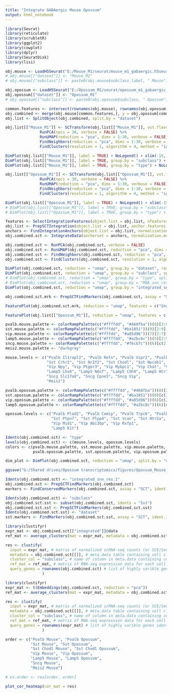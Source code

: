 ```yaml
---
title: "Integrate GABAergic Mouse Opossum"
output: html_notebook
---
```


```r

library(Seurat)
library(reticulate)
library(scrubletR)
library(ggplot2)
library(cowplot)
library(dplyr)
library(SeuratDisk)
library(lisi)

obj.mouse <- LoadH5Seurat("E:/Mouse_M1/seurat/mouse_m1_gabaergic.h5seurat")
# obj.mouse[["dataset"]] <- "Mouse_M1"
# obj.mouse[["subclass"]] <- paste0(obj.mouse$subclass_label, " Mouse")

obj.opossum <- LoadH5Seurat("E:/Opossum_M1/seurat/opossum_m1_gabaergic_raw.h5seurat")
obj.opossum[["dataset"]] <- "Opossum_M1"
# obj.opossum[["subclass"]] <- paste0(obj.opossum$subclass, " Opossum")

```


```r

common.features <- intersect(rownames(obj.mouse), rownames(obj.opossum))
obj.combined <- merge(obj.mouse[common.features,], y = obj.opossum[common.features,])
obj.list <- SplitObject(obj.combined, split.by = "dataset")

```


```r

obj.list[["Mouse_M1"]] <- SCTransform(obj.list[["Mouse_M1"]], vst.flavor = "v2", verbose = FALSE) %>%
               RunPCA(npcs = 30, verbose = FALSE) %>%
               RunUMAP(reduction = "pca", dims = 1:30, verbose = FALSE) %>%
               FindNeighbors(reduction = "pca", dims = 1:30, verbose = FALSE) %>%
               FindClusters(resolution = 1, algorithm = 4, method = "igraph")

DimPlot(obj.list[["Mouse_M1"]], label = TRUE) + NoLegend() + xlim(-15, 15) + ylim(-15, 15) + coord_equal()
DimPlot(obj.list[["Mouse_M1"]], label = TRUE, group.by = "subclass") + NoLegend() + xlim(-15, 15) + ylim(-15, 15) + coord_equal()
DimPlot(obj.list[["Mouse_M1"]], label = TRUE, group.by = "type") + NoLegend() + xlim(-15, 15) + ylim(-15, 15) + coord_equal()

obj.list[["Opossum_M1"]] <- SCTransform(obj.list[["Opossum_M1"]], vst.flavor = "v2", verbose = FALSE) %>%
               RunPCA(npcs = 30, verbose = FALSE) %>%
               RunUMAP(reduction = "pca", dims = 1:30, verbose = FALSE) %>%
               FindNeighbors(reduction = "pca", dims = 1:30, verbose = FALSE) %>%
               FindClusters(resolution = 1, algorithm = 4, method = "igraph")

DimPlot(obj.list[["Opossum_M1"]], label = TRUE) + NoLegend() + xlim(-15, 15) + ylim(-15, 15) + coord_equal()
# DimPlot(obj.list[["Opossum_M1"]], label = TRUE, group.by = "subclass") + NoLegend() + xlim(-15, 15) + ylim(-15, 15) + coord_equal()
# DimPlot(obj.list[["Opossum_M1"]], label = TRUE, group.by = "type") + NoLegend() + xlim(-15, 15) + ylim(-15, 15) + coord_equal()

```


```r

features <- SelectIntegrationFeatures(object.list = obj.list, nfeatures = 5000)
obj.list <- PrepSCTIntegration(object.list = obj.list, anchor.features = features)
anchors <- FindIntegrationAnchors(object.list = obj.list, normalization.method = "SCT", anchor.features = features)
obj.combined.sct <- IntegrateData(anchorset = anchors, normalization.method = "SCT", features.to.integrate = common.features)

```


```r

obj.combined.sct <- RunPCA(obj.combined.sct, verbose = FALSE)
obj.combined.sct <- RunUMAP(obj.combined.sct, reduction = "pca", dims = 1:30, verbose = FALSE)
obj.combined.sct <- FindNeighbors(obj.combined.sct, reduction = "pca", dims = 1:30)
obj.combined.sct <- FindClusters(obj.combined.sct, resolution = 1, algorithm = 4, method = "igraph")

```


```r

DimPlot(obj.combined.sct, reduction = "umap", group.by = "dataset", raster = FALSE) + xlim(-18, 18) + ylim(-18, 18) + coord_equal()
DimPlot(obj.combined.sct, reduction = "umap", group.by = "subclass", split.by = "dataset", label = TRUE, raster = FALSE) + NoLegend() + xlim(-18, 18) + ylim(-18, 18) + coord_equal()
# DimPlot(obj.combined.sct, reduction = "umap", group.by = "type", split.by = "dataset", label = TRUE, raster = FALSE, label.size = 1) + NoLegend() + xlim(-18, 18) + ylim(-18, 18) + coord_equal()
# DimPlot(obj.combined.sct, reduction = "umap", group.by = "RNA_snn_res.1", split.by = "dataset", label = TRUE, raster = FALSE, label.size = 2) + NoLegend() + xlim(-18, 18) + ylim(-18, 18) + coord_equal()
DimPlot(obj.combined.sct, reduction = "umap", group.by = "integrated_snn_res.1", split.by = "dataset", label = TRUE, raster = FALSE, label.size = 2) + NoLegend() + xlim(-18, 18) + ylim(-18, 18) + coord_equal()

```


```r

obj.combined.sct.mrk <- PrepSCTFindMarkers(obj.combined.sct, assay = "SCT", verbose = TRUE)

```


```r

FeaturePlot(obj.combined.sct.mrk, reduction = "umap", features = c("Sncg"), split.by = "dataset", raster = FALSE, min.cutoff = 0, max.cutoff = 5) + xlim(-18, 18) + ylim(-18, 18) + coord_equal()

```


```r

FeaturePlot(obj.list[["Opossum_M1"]], reduction = "umap", features = c("Sncg"), raster = FALSE, min.cutoff = 0, max.cutoff = 5) + xlim(-18, 18) + ylim(-18, 18) + coord_equal()

```


```r

pvalb.mouse.palette <- colorRampPalette(c("#ffffdd", "#468fba"))(8)[3:8]
sst.mouse.palette <- colorRampPalette(c("#ffffdd", "#ba1851"))(9)[2:9]
vip.mouse.palette <- colorRampPalette(c("#ffffdd", "#a85d96"))(7)[2:7]
lamp5.mouse.palette <- colorRampPalette(c("#ffffdd", "#a2bc8c"))(5)[2:5]
sncg.mouse.palette <- colorRampPalette(c("#ffffdd", "#f6cb7c"))(6)[c(2, 4, 6)]
meis2.mouse.palette <- "darkgray"

mouse.levels <- c("Pvalb Il1rapl2", "Pvalb Reln", "Pvalb Vipr2", "Pvalb Th", "Pvalb Htr2c", "Pvalb Sema3e", 
                  "Sst Crhr2", "Sst Nr2f2", "Sst Chodl", "Sst Necab1", "Sst Calb2", "Sst Etv1", "Sst Hpse", "Sst Crh", 
                  "Vip Npy", "Vip Ptger3", "Vip Mybpc1", "Vip Chat", "Vip Col14a1", "Vip Reln", 
                  "Lamp5 Lhx6", "Lamp5 Ndnf", "Lamp5 Cdh4", "Lamp5 Htr1f", 
                  "Sncg Slc17a8", "Sncg Cpne5", "Sncg Vip", 
                  "Meis2")

pvalb.opossum.palette <- colorRampPalette(c("#ffffdd", "#468fba"))(8)[2:8]
sst.opossum.palette <- colorRampPalette(c("#ffffdd", "#ba1851"))(8)[c(3, 5, 6, 7, 8)]
vip.opossum.palette <- colorRampPalette(c("#ffffdd", "#a85d96"))(6)[c(2, 4, 6)]
lamp5.opossum.palette <- colorRampPalette(c("#ffffdd", "#a2bc8c"))(6)[c(6)]

opossum.levels <- c("Pvalb Plod2", "Pvalb Cemip", "Pvalb Trpc6", "Pvalb Ltbp1", "Pvalb Crhbp", "Pvalb Col25a1", "Pvalb Ptpn7", 
                    "Sst Ptpn7", "Sst Plpp4", "Sst Vcan", "Sst Htr2a", "Sst Col8a1", 
                    "Vip Mid1", "Vip Abi3bp", "Vip Rxfp1", 
                    "Lamp5 Kit")

Idents(obj.combined.sct) <- "type"
levels(obj.combined.sct) <- c(mouse.levels, opossum.levels)
colors <- c(pvalb.mouse.palette, sst.mouse.palette, vip.mouse.palette, lamp5.mouse.palette, sncg.mouse.palette, meis2.mouse.palette, 
            pvalb.opossum.palette, sst.opossum.palette, vip.opossum.palette, lamp5.opossum.palette)

dim_plot <- DimPlot(obj.combined.sct, reduction = "umap", split.by = "dataset", cols = colors, label = TRUE, raster = FALSE, label.size = 2) + NoLegend() + xlim(-15, 16) + ylim(-16, 16) + coord_equal()

ggsave("G:/Shared drives/Opossum transcriptomics/figures/Opossum_Mouse_Types_UMAP_GABAergic.png", dim_plot, width=7, height=4, dpi=500)

```


```r

Idents(obj.combined.sct) <- "integrated_snn_res.1"
obj.combined.sct <- PrepSCTFindMarkers(obj.combined.sct)
markers <- FindConservedMarkers(obj.combined.sct, assay = "SCT", ident.1 = "22", grouping.var = "dataset", verbose = FALSE)

```


```r

Idents(obj.combined.sct) <- "subclass"
obj.combined.sct.sst <- subset(obj.combined.sct, idents = "Sst")
obj.combined.sct.sst <- PrepSCTFindMarkers(obj.combined.sct.sst)
Idents(obj.combined.sct.sst) <- "dataset"
sst.markers <- FindMarkers(obj.combined.sct.sst, assay = "SCT", ident.1 = "Opossum_M1", ident.2 = "Mouse_M1", verbose = FALSE)

```


```r

library(clustifyr)
expr_mat <- obj.combined.sct[["integrated"]]@data
ref_mat <- average_clusters(mat = expr_mat, metadata = obj.combined.sct[[]], cluster_col = "subclass", if_log = TRUE)

res <- clustify(
  input = expr_mat, # matrix of normalized scRNA-seq counts (or SCE/Seurat object)
  metadata = obj.combined.sct[[]], # meta.data table containing cell clusters
  cluster_col = "subclass", # name of column in meta.data containing cell clusters
  ref_mat = ref_mat, # matrix of RNA-seq expression data for each cell type
  query_genes = rownames(obj.combined.sct) # list of highly varible genes identified with Seurat
                )

```


```r

library(clustifyr)
expr_mat <- t(Embeddings(obj.combined.sct, reduction = "pca"))
ref_mat <- average_clusters(mat = expr_mat, metadata = obj.combined.sct[[]], cluster_col = "subclass", if_log = TRUE)

res <- clustify(
  input = expr_mat, # matrix of normalized scRNA-seq counts (or SCE/Seurat object)
  metadata = obj.combined.sct[[]], # meta.data table containing cell clusters
  cluster_col = "subclass", # name of column in meta.data containing cell clusters
  ref_mat = ref_mat, # matrix of RNA-seq expression data for each cell type
  query_genes = rownames(expr_mat) # list of highly varible genes identified with Seurat
                )

```


```r

order <- c("Pvalb Mouse", "Pvalb Opossum", 
           "Sst Mouse", "Sst Opossum", 
           "Sst Chodl Mouse", "Sst Chodl Opossum", 
           "Vip Mouse", "Vip Opossum", 
           "Lamp5 Mouse", "Lamp5 Opossum", 
           "Sncg Mouse", 
           "Meis2 Mouse")

# es.order <- res[order, order]

plot_cor_heatmap(cor_mat = res)

```


